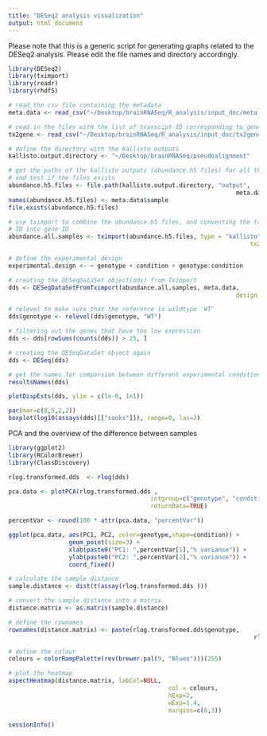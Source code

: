 ```yaml
---
title: "DESeq2 analysis visualization"
output: html_document
---
```

Please note that this is a generic script for generating graphs related to the
DESeq2 analysis. Please edit the file names and directory accordingly.
```r
library(DESeq2)
library(tximport)
library(readr)
library(rhdf5)

# read the csv file containing the metadata 
meta.data <- read_csv("~/Desktop/brainRNASeq/R_analysis/input_doc/meta_data.csv")

# read in the files with the list of transcipt ID corresponding to gene ID
tx2gene <- read_csv("~/Desktop/brainRNASeq/R_analysis/input_doc/tx2gene.csv")

# define the directory with the kallisto outputs
kallisto.output.directory <- "~/Desktop/brainRNASeq/pseudoalignment"

# get the paths of the kallisto outputs (abundance.h5 files) for all the samples 
# and test if the files exists
abundance.h5.files <- file.path(kallisto.output.directory, "output", 
																meta.data$file_name, "abundance.h5")
names(abundance.h5.files) <- meta.data$sample
file.exists(abundance.h5.files)

# use tximport to combine the abundance.h5 files, and conventing the transcript 
# ID into gene ID
abundance.all.samples <- tximport(abundance.h5.files, type = "kallisto", 
																	tx2gene = tx2gene)

# define the experimental design 
experimental.design <- ~ genotype + condition + genotype:condition

# creating the DESeqDataSet object(dds) from Tximport
dds <- DESeqDataSetFromTximport(abundance.all.samples, meta.data, 
																design = experimental.design)

# relevel to make sure that the reference is wildtype 'WT'
dds$genotype <- relevel(dds$genotype, "WT")

# filtering out the genes that have too low expression 
dds <- dds[rowSums(counts(dds)) > 25, ]

# creating the DESeqDataSet object again
dds <- DESeq(dds)

# get the names for comparsion between different experimental conditions
resultsNames(dds)
```

```r
plotDispEsts(dds, ylim = c(1e-6, 1e1))
```

```r
par(mar=c(8,5,2,2))
boxplot(log10(assays(dds)[["cooks"]]), range=0, las=2)
```

PCA and the overview of the difference between samples
```r

library(ggplot2)
library(RColorBrewer)
library(ClassDiscovery) 

rlog.transformed.dds  <- rlog(dds)

pca.data <- plotPCA(rlog.transformed.dds , 
										intgroup=c("genotype", "condition"), 
										returnData=TRUE)

percentVar <- round(100 * attr(pca.data, "percentVar"))

ggplot(pca.data, aes(PC1, PC2, color=genotype,shape=condition)) +
                 geom_point(size=3) +
                 xlab(paste0("PC1: ",percentVar[1],"% variance")) +
                 ylab(paste0("PC2: ",percentVar[2],"% variance")) + 
                 coord_fixed()
```


```r
# calculate the sample distance
sample.distance <- dist(t(assay(rlog.transformed.dds )))

# convert the sample distance into a matrix
distance.matrix <- as.matrix(sample.distance)

# define the rownames
rownames(distance.matrix) <- paste(rlog.transformed.dds$genotype, 
																	 rlog.transformed.dds$condition, sep="-")

# define the colour
colours = colorRampPalette(rev(brewer.pal(9, "Blues")))(255)

# plot the heatmap
aspectHeatmap(distance.matrix, labCol=NULL,
							                 col = colours, 
							                 hExp=2, 
							                 wExp=1.4, 
							                 margins=c(6,3))
```


```r
sessionInfo()
```